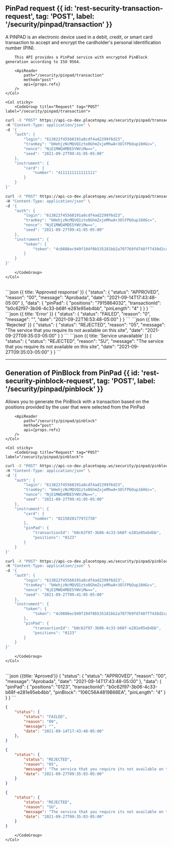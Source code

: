 
## PinPad request {{ id: 'rest-security-transaction-request', tag: 'POST', label: '/security/pinpad/transaction' }}

<Row>
    <Col>
        A PINPAD is an electronic device used in a debit, credit, or smart card transaction to accept and encrypt the cardholder's personal identification number (PIN).

        This API provides a PinPad service with encrypted PinBlock generation according to ISO 9564.

        <ApiReader
            path="/security/pinpad/transaction"
            method="post"
            api={props.refs}
        />
    </Col>

    <Col sticky>
        <CodeGroup title="Request" tag="POST" label="/security/pinpad/transaction">
```bash {{ title: 'Request via Card' }}
curl -X "POST" https://api-co-dev.placetopay.ws/security/pinpad/transaction \
-H "Content-Type: application/json" \
-d '{
    "auth": {
        "login": "613822f45568191a8cdf4ad2299f6d23",
        "tranKey": "bHehjzNcMQVQ1zto0GhmZxjeMhwA+3OlFPbOup16HGc=",
        "nonce": "NjE1MWQ4MDE5YWViMw==",
        "seed": "2021-09-27T09:41:05-05:00"
    },
    "instrument": {
        "card": {
            "number": "4111111111111111"
        }
    }
}'
```
```bash {{ title: 'Token Request' }}
curl -X "POST" https://api-co-dev.placetopay.ws/security/pinpad/transaction \
-H "Content-Type: application/json" \
-d '{
    "auth": {
        "login": "613822f45568191a8cdf4ad2299f6d23",
        "tranKey": "bHehjzNcMQVQ1zto0GhmZxjeMhwA+3OlFPbOup16HGc=",
        "nonce": "NjE1MWQ4MDE5YWViMw==",
        "seed": "2021-09-27T09:41:05-05:00"
    },
    "instrument": {
        "token": {
            "token": "4c0886ec949f194f0b535181bb2a707769fd748ff7438d2caab2b0a3e67642a1"
        }
    }
}'
```
        </CodeGroup>
    </Col>
</Row>

<Row>
    <Col>
        <ApiReader
            path="/security/pinpad/transaction"
            method="post"
            type="response"
            api={props.refs}
        />
    </Col>
    <Col sticky>
        <br />
        <CodeGroup title="Response">
```json {{ title: 'Approved response' }}
{
    "status": {
        "status": "APPROVED",
        "reason": "00",
        "message": "Aprobada",
        "date": "2021-09-14T17:43:48-05:00"
    },
    "data": {
        "pinPad": {
        "positions": "7915864032",
        "transactionId": "b0c62f97-3b06-4c33-b68f-e281e95eb4bb",
        "pinLength": "4"
        }
    }
}
```
```json {{ title: 'Error' }}
{
    "status": {
        "status": "FAILED",
        "reason": "0",
        "message": "",
        "date": "2021-09-22T16:53:48-05:00"
    }
}
```
```json {{ title: 'Rejected' }}
{
    "status": {
        "status": "REJECTED",
        "reason": "05",
        "message": "The service that you require its not available on this site",
        "date": "2021-09-27T09:35:03-05:00"
    }
}
```
```json {{ title: 'Service unavailable' }}
{
    "status": {
        "status": "REJECTED",
        "reason": "SU",
        "message": "The service that you require its not available on this site",
        "date": "2021-09-27T09:35:03-05:00"
    }
}
```
        </CodeGroup>
    </Col>
</Row>

---

## Generation of PinBlock from PinPad {{ id: 'rest-security-pinblock-request', tag: 'POST', label: '/security/pinpad/pinblock' }}

<Row>
    <Col>
        Allows you to generate the PinBlock with a transaction based on the positions provided by the user that were selected from the PinPad

        <ApiReader
            path="/security/pinpad/pinblock"
            method="post"
            api={props.refs}
        />
    </Col>

    <Col sticky>
        <CodeGroup title="Request" tag="POST" label="/security/pinpad/pinblock">
```bash {{ title: 'PinBlock Request by Card' }}
curl -X "POST" https://api-co-dev.placetopay.ws/security/pinpad/pinblock \
-H "Content-Type: application/json" \
-d '{
    "auth": {
        "login": "613822f45568191a8cdf4ad2299f6d23",
        "tranKey": "bHehjzNcMQVQ1zto0GhmZxjeMhwA+3OlFPbOup16HGc=",
        "nonce": "NjE1MWQ4MDE5YWViMw==",
        "seed": "2021-09-27T09:41:05-05:00"
    },
    "instrument": {
        "card": {
            "number": "0215020177972730"
        },
        "pinPad": {
            "transactionId": "b0c62f97-3b06-4c33-b68f-e281e95eb4bb",
            "positions": "0123"
        }
    }
}'
```
```bash {{ title: 'PinBlock Request by Token' }}
curl -X "POST" https://api-co-dev.placetopay.ws/security/pinpad/pinblock \
-H "Content-Type: application/json" \
-d '{
    "auth": {
        "login": "613822f45568191a8cdf4ad2299f6d23",
        "tranKey": "bHehjzNcMQVQ1zto0GhmZxjeMhwA+3OlFPbOup16HGc=",
        "nonce": "NjE1MWQ4MDE5YWViMw==",
        "seed": "2021-09-27T09:41:05-05:00"
    },
    "instrument": {
        "token": {
            "token": "4c0886ec949f194f0b535181bb2a707769fd748ff7438d2caab2b0a3e67642a1"
        },
        "pinPad": {
            "transactionId": "b0c62f97-3b06-4c33-b68f-e281e95eb4bb",
            "positions": "0123"
        }
    }
}'
```
        </CodeGroup>
    </Col>
</Row>

<Row>
    <Col>
        <ApiReader
            path="/security/pinpad/pinblock"
            method="post"
            type="response"
            api={props.refs}
        />
    </Col>
    <Col sticky>
        <br />
        <CodeGroup title="Response">
```json {{title: 'Aproved'}}
{
    "status": {
        "status": "APPROVED",
        "reason": "00",
        "message": "Aprobada",
        "date": "2021-09-14T17:43:48-05:00"
    },
    "data": {
        "pinPad": {
        "positions": "0123",
        "transactionId": "b0c62f97-3b06-4c33-b68f-e281e95eb4bb",
        "pinBlock": "106C56A4819B68EA",
        "pinLength": "4"
        }
    }
}
```

```json {{ title: 'Error' }}
{
    "status": {
        "status": "FAILED",
        "reason": "00",
        "message": "",
        "date": "2021-09-14T17:43:48-05:00"
    },
}
```

```json {{ title: 'Rejected' }}
{
    "status": {
        "status": "REJECTED",
        "reason": "05",
        "message": "The service that you require its not available on this site",
        "date": "2021-09-27T09:35:03-05:00"
    }
}
```

```json {{ title: 'Service unavailable' }}
{
    "status": {
        "status": "REJECTED",
        "reason": "SU",
        "message": "The service that you require its not available on this site",
        "date": "2021-09-27T09:35:03-05:00"
    }
}
```
        </CodeGroup>
    </Col>
</Row>